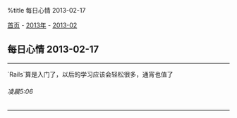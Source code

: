 %title 每日心情 2013-02-17

[[../../../index|首页]] - [[../index|2013年]] - [[index|2013-02]]
==每日心情 2013-02-17==
----
`Rails`算是入门了，以后的学习应该会轻松很多，通宵也值了
======凌晨5:06======
----
